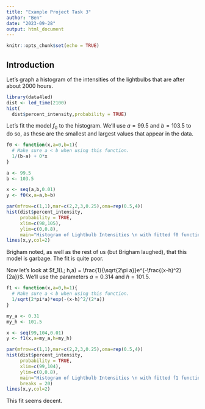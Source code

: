 ```yaml
---
title: "Example Project Task 3"
author: "Ben"
date: "2023-09-28"
output: html_document
---
```


```r
knitr::opts_chunk$set(echo = TRUE)
```

## Introduction

Let's graph a histogram of the intensities of the lightbulbs that are after about 2000 hours. 

```r
library(data4led)
dist <- led_time(2100)
hist(
  dist$percent_intensity,probability = TRUE)
```

Let's fit the model $f_0$ to the histogram. We'll use $a = 99.5$ and $b=103.5$ to do so, as these are the smallest and largest values that appear in the data. 

```r
f0 <- function(x,a=0,b=1){
  # Make sure a < b when using this function.
  1/(b-a) + 0*x
}

a <- 99.5
b <- 103.5

x <- seq(a,b,0.01)
y <- f0(x,a=a,b=b)

par(mfrow=c(1,1),mar=c(2,2,3,0.25),oma=rep(0.5,4))
hist(dist$percent_intensity,
     probability = TRUE,
     xlim=c(98,105),
     ylim=c(0,0.8),
     main="Histogram of Lightbulb Intensities \n with fitted f0 function")
lines(x,y,col=2)
```

Brigham noted, as well as the rest of us (but Brigham laughed), that this model is garbage.  The fit is quite poor.  

Now let's look at $f_1(L; h,a) = \frac{1}{\sqrt{2\pi a}}e^{-\frac{(x-h)^2}{2a}}$.  We'll use the parameters $a=0.314$ and $h=101.5$. 

```r
f1 <- function(x,a=0,h=1){
  # Make sure a < b when using this function.
  1/sqrt(2*pi*a)*exp(-(x-h)^2/(2*a))
}

my_a <- 0.31
my_h <- 101.5

x <- seq(99,104,0.01)
y <- f1(x,a=my_a,h=my_h)

par(mfrow=c(1,1),mar=c(2,2,3,0.25),oma=rep(0.5,4))
hist(dist$percent_intensity,
     probability = TRUE,
     xlim=c(99,104),
     ylim=c(0,0.8),
     main="Histogram of Lightbulb Intensities \n with fitted f1 function",
     breaks = 20)
lines(x,y,col=2)
```

This fit seems decent.  